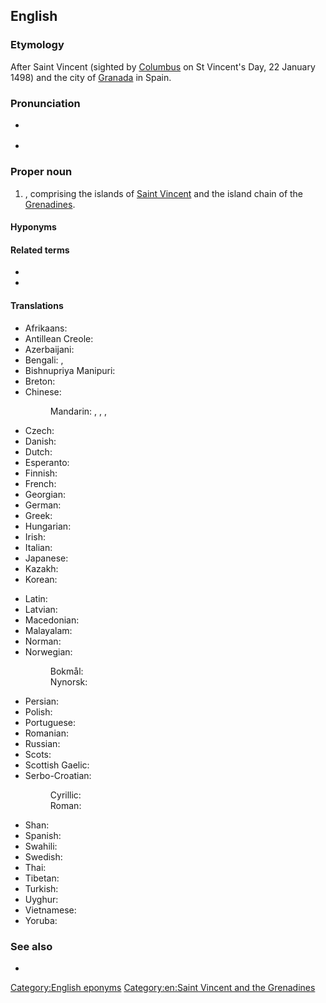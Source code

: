 ==English==
{{wikipedia}}

===Etymology===
After Saint Vincent (sighted by [[Columbus]] on St Vincent's Day, 22 January 1498) and the city of [[Granada]] in Spain.

===Pronunciation===
* {{a|UK|US}} {{IPA|en|/seɪnt ˈvɪnt.sənt ən ðə ˈɡɹɛn.əˌdiːnz/}}
* {{audio|en|en-us-Saint Vincent and the Grenadines.ogg|Audio (US)}}

===Proper noun===
{{en-proper noun}}

# {{senseid|en|Q757}}{{place|en|archipelago/and/country|r/Caribbean}}, comprising the islands of [[Saint Vincent]] and the island chain of the [[Grenadines]].

====Hyponyms====
{{col2|en|{{l|en|Bequia}}
|{{l|en|Mustique}}
|{{l|en|Union Island}}
|{{l|en|Canouan}}
|{{l|en|Mayreau}}
|{{l|en|Saint Vincent}}
}}

====Related terms====
* {{l|en|Vincentian}}
* {{l|en|Grenadinese}}

====Translations====
{{trans-top|id=Q757|country in the Caribbean}}
* Afrikaans: {{t|af|St. Vincent en die Grenadine}}
* Antillean Creole: {{t|gcf|Senvensan é Tigrinad}}
* Azerbaijani: {{t|az|Sent-Vinsent və Qrenadin}}
* Bengali: {{t|bn|সেন্ট ভিনসেন্ট ও গ্রেনাডাইন দ্বীপপুঞ্জ}}, {{t|bn|সেন্ট ভিনসেন্ট ও গ্রেনাডাইন}}
* Bishnupriya Manipuri: {{t|bpy|সেন্ট ভিনসেন্ট বারো গ্রেনাডাইন}}
* Breton: {{t|br|Saint Vincent hag ar Grenadinez}}
* Chinese:
*: Mandarin: {{t+|cmn|聖文森特和格林納丁斯}}, {{t+|cmn|圣文森特和格林纳丁斯|tr=Shèngwénsēntè hé Gélínnàdīngsī}}, {{t|cmn|聖文森及格瑞納丁}}, {{t|cmn|圣文森及格瑞纳丁|tr=Shèngwénsēn Jígéruìnàdīng}}
* Czech: {{t+|cs|Svatý Vincenc a Grenadiny}}
* Danish: {{t|da|Saint Vincent og Grenadinerne}}
* Dutch: {{t+|nl|Saint Vincent en de Grenadines}}
* Esperanto: {{t|eo|Sent-Vincento kaj la Grenadinoj}}
* Finnish: {{t+|fi|Saint Vincent ja Grenadiinit}}
* French: {{t+|fr|Saint-Vincent-et-Grenadines|f-p}}
* Georgian: {{t|ka|სენტ-ვინსენტი და გრენადინები}}
* German: {{t+|de|St. Vincent und die Grenadinen}}
* Greek: {{t+|el|Άγιος Βικέντιος και Γρεναδίνες|m}}
* Hungarian: {{t|hu|Szent Vincent és Grenadine}}
* Irish: {{t|ga|San Uinseann agus na Greanáidíní}}
* Italian: {{t|it|Saint Vincent e Grenadine}}
* Japanese: {{t+|ja|セントビンセント・グレナディーン|tr=Sento Binsento Gurenadīn}}
* Kazakh: {{t|kk|Сент-Винсент және Гренадиндер}}
* Korean: {{t|ko|^세인트빈센트 ^그레나딘}}
{{trans-mid}}
* Latin: {{t|la|Sanctus Vincentius et Granatinae|m}}
* Latvian: {{t|lv|Sentvinsenta un Grenadīnas|f}}
* Macedonian: {{t|mk|Све́ти Ви́нсент и Гренади́ни|p}}
* Malayalam: {{t|ml|സെയ്ന്റ് വിൻസന്റ് ഗ്രനഡീൻസ്}}
* Norman: {{t|nrf|Saint Vîncent et les Grénadinnes|p}} {{qualifier|Jersey}}
* Norwegian:
*: Bokmål: {{t|nb|Saint Vincent og Grenadinene}}
*: Nynorsk: {{t|nn|Saint Vincent og Grenadinane}}
* Persian: {{t|fa|سنت وینسنت و گرنادین‌ها}}
* Polish: {{t+|pl|Saint Vincent i Grenadyny}}
* Portuguese: {{t+|pt|São Vicente e Granadinas}}
* Romanian: {{t|ro|Sfântul Vicențiu și Grenadine}}
* Russian: {{t+|ru|Сент-Ви́нсент и Гренади́ны|p|tr=Sɛnt-Vínsɛnt i Grenadíny}}
* Scots: {{t|sco|Saunt Vincent an the Grenadines}}
* Scottish Gaelic: {{t|gd|Naomh Bhionsant agus Eileanan Greanadach}}
* Serbo-Croatian:
*: Cyrillic: {{t|sh|Свети Винцент и Гренадини|m-p}}
*: Roman: {{t|sh|Sveti Vincent i Grenadini|m-p}}
* Shan: {{t|shn|မိူင်းသဵင်ႉဝိၼ်းသႅၼ်ႉ လႄႈ ၵရႄးၼႃးတိၼ်း}}
* Spanish: {{t+|es|San Vicente y las Granadinas}}
* Swahili: {{t|sw|Santavisenti na Grenadini}}
* Swedish: {{t+|sv|Saint Vincent och Grenadinerna}}
* Thai: {{t+|th|เซนต์วินเซนต์และเกรนาดีนส์}}
* Tibetan: {{t|bo|སེན་ཊི་བིན་སེན་ཊི་དང་གི་རི་ན་ཌིན་སི}}
* Turkish: {{t|tr|Saint Vincent ve Granadalar}}
* Uyghur: {{t|ug|سېنت ۋىنسېنت ۋە گرېنادىن ئاراللىرى}}
* Vietnamese: {{t|vi|Xanh Vin-xen và Grê-na-din}}
* Yoruba: {{t|yo|Fisẹnnti ati Genadina}}
{{trans-bottom}}

===See also===
* {{list:countries of North America/en}}

[[Category:English eponyms]]
[[Category:en:Saint Vincent and the Grenadines]]